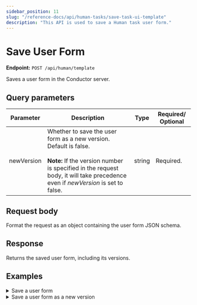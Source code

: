 ```yaml
---
sidebar_position: 11
slug: "/reference-docs/api/human-tasks/save-task-ui-template"
description: "This API is used to save a Human task user form."
---
```



# Save User Form

**Endpoint:** `POST /api/human/template`

Saves a user form in the Conductor server.

## Query parameters

| Parameter  | Description                                                                                                                                                                                                  | Type   | Required/ Optional |
| ---------- | ------------------------------------------------------------------------------------------------------------------------------------------------------------------------------------------------------------ | ------ | ------------------ |
| newVersion | Whether to save the user form as a new version. Default is false. <br/><br/> **Note:** If the version number is specified in the request body, it will take precedence even if _newVersion_ is set to false. | string | Required.          |

## Request body

Format the request as an object containing the user form JSON schema.

## Response

Returns the saved user form, including its versions.

## Examples

<details>
<summary>Save a user form</summary>

**Request**

```shell
curl -X 'POST' \
  'https://<YOUR-CLUSTER>/api/human/template' \
  -H 'accept: application/json' \
  -H 'X-Authorization: <TOKEN>' \
  -H 'Content-Type: application/json' \
  -d '{
  "createTime": 1736938081924,
  "updateTime": 1736938081924,
  "createdBy": "USER:user@example.com",
  "updatedBy": "USER:user@example.com",
  "name": "someForm",
  "jsonSchema": {
    "$schema": "http://json-schema.org/draft-07/schema",
    "properties": {
      "vegetable": {
        "type": "string",
        "enum": [
          "potatoes",
          "carrots",
          "celery"
        ]
      }
    }
  },
  "templateUI": {
    "type": "VerticalLayout",
    "elements": [
      {
        "type": "Control",
        "scope": "#/properties/vegetable",
        "label": "Pick one",
        "options": {}
      }
    ]
  }
}'
```

**Response**

```json
{
  "createTime": 1736938081924,
  "updateTime": 1736938081924,
  "createdBy": "USER:user@example.com",
  "updatedBy": "USER:user@example.com",
  "name": "someForm",
  "version": 1,
  "jsonSchema": {
    "$schema": "http://json-schema.org/draft-07/schema",
    "properties": {
      "vegetable": {
        "type": "string",
        "enum": ["potatoes", "carrots", "celery"]
      }
    }
  },
  "templateUI": {
    "type": "VerticalLayout",
    "elements": [
      {
        "type": "Control",
        "scope": "#/properties/vegetable",
        "label": "Pick one",
        "options": {}
      }
    ]
  }
}
```

</details>

<details>
<summary>Save a user form as a new version</summary>

**Request**

```shell
curl -X 'POST' \
  'https://<YOUR-CLUSTER>/api/human/template?newVersion=true' \
  -H 'accept: application/json' \
  -H 'X-Authorization: <TOKEN>' \
  -H 'Content-Type: application/json' \
  -d '{
  "createTime": 1736938081924,
  "updateTime": 1736938081924,
  "createdBy": "USER:user@example.com",
  "updatedBy": "USER:user@example.com",
  "name": "someForm",
  "jsonSchema": {
    "$schema": "http://json-schema.org/draft-07/schema",
    "properties": {
      "vegetable": {
        "type": "string",
        "enum": [
          "potatoes",
          "carrots",
          "celery",
          "apple",
          "banana"
        ]
      }
    }
  },
  "templateUI": {
    "type": "VerticalLayout",
    "elements": [
      {
        "type": "Control",
        "scope": "#/properties/vegetable",
        "label": "Pick a vegetable or fruit",
        "options": {}
      }
    ]
  }
}'
```

**Response**

```json
{
  "createTime": 1736938081924,
  "updateTime": 1736938081924,
  "createdBy": "USER:user@example.com",
  "updatedBy": "USER:user@example.com",
  "name": "someForm",
  "version": 2,
  "jsonSchema": {
    "$schema": "http://json-schema.org/draft-07/schema",
    "properties": {
      "vegetable": {
        "type": "string",
        "enum": ["potatoes", "carrots", "celery", "apple", "banana"]
      }
    }
  },
  "templateUI": {
    "type": "VerticalLayout",
    "elements": [
      {
        "type": "Control",
        "scope": "#/properties/vegetable",
        "label": "Pick one",
        "options": {}
      }
    ]
  }
}
```

</details>
